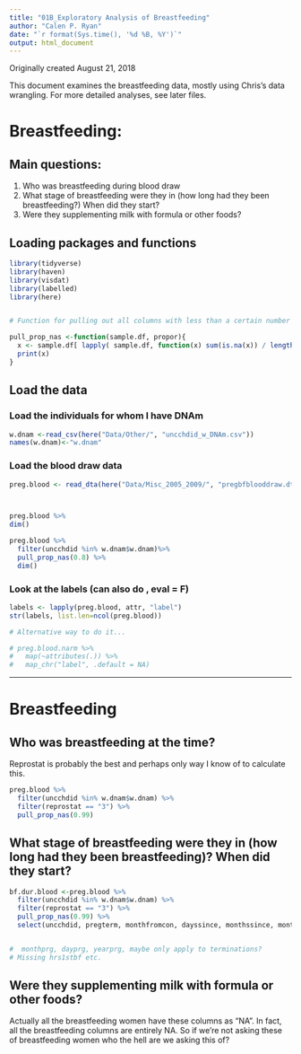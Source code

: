 ```yaml
---
title: "01B_Exploratory Analysis of Breastfeeding"
author: "Calen P. Ryan"
date: "`r format(Sys.time(), '%d %B, %Y')`"
output: html_document
---
```


Originally created August 21, 2018

This document examines the breastfeeding data, mostly using Chris's data wrangling. For more detailed analyses, see later files. 


# Breastfeeding:

## Main questions: 
 1. Who was breastfeeding during blood draw
 1. What stage of breastfeeding were they in (how long had they been breastfeeding?) When did they start? 
 1. Were they supplementing milk with formula or other foods?


## Loading packages and functions
```r
library(tidyverse)
library(haven)
library(visdat)
library(labelled)
library(here)


# Function for pulling out all columns with less than a certain number of missing values. 

pull_prop_nas <-function(sample.df, propor){
  x <- sample.df[ lapply( sample.df, function(x) sum(is.na(x)) / length(x) ) < propor ]
  print(x)
}


```

## Load the data

### Load the individuals for whom I have DNAm
```r

w.dnam <-read_csv(here("Data/Other/", "uncchdid_w_DNAm.csv"))
names(w.dnam)<-"w.dnam"

```

### Load the blood draw data
```r
preg.blood <- read_dta(here("Data/Misc_2005_2009/", "pregbfblooddraw.dta"))



preg.blood %>%
dim()

preg.blood %>%
  filter(uncchdid %in% w.dnam$w.dnam)%>%
  pull_prop_nas(0.8) %>%
  dim()

```

### Look at the labels (can also do , eval = F)
```r
labels <- lapply(preg.blood, attr, "label")
str(labels, list.len=ncol(preg.blood))

# Alternative way to do it...

# preg.blood.narm %>% 
#   map(~attributes(.)) %>%
#   map_chr("label", .default = NA)

```

---

# Breastfeeding

## Who was breastfeeding at the time? 

Reprostat is probably the best and perhaps only way I know of to calculate this. 

```r
preg.blood %>%
  filter(uncchdid %in% w.dnam$w.dnam) %>%
  filter(reprostat == "3") %>% 
  pull_prop_nas(0.99) 

```

## What stage of breastfeeding were they in (how long had they been breastfeeding)? When did they start?

```r
bf.dur.blood <-preg.blood %>%
  filter(uncchdid %in% w.dnam$w.dnam) %>%
  filter(reprostat == "3") %>% 
  pull_prop_nas(0.99) %>%
  select(uncchdid, pregterm, monthfromcon, dayssince, monthssince, monthssincebirth, yearssincebirth, pregcats2, yrblood, dateblood)


#  monthprg, dayprg, yearprg, maybe only apply to terminations? 
# Missing hrs1stbf etc.
```

## Were they supplementing milk with formula or other foods?

Actually all the breastfeeding women have these columns as "NA". 
In fact, all the breastfeeding columns are entirely NA. So if we're not asking these of breastfeeding women who the hell are we asking this of? 





















